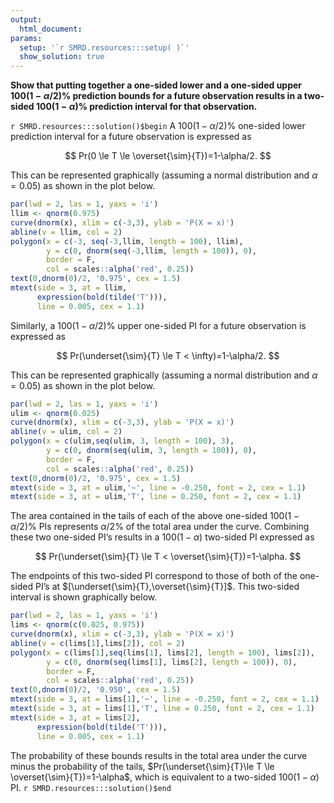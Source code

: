 ```yaml
---
output:
  html_document:
params:
  setup: '`r SMRD.resources:::setup( )`'
  show_solution: true
---
```


__Show that putting together a one-sided lower and a one-sided upper $100(1-\alpha/2)\%$ prediction bounds for a future observation results in a two-sided $100(1 - \alpha)\%$ prediction interval for that observation.__

`r SMRD.resources:::solution()$begin`
A $100(1-\alpha/2)\%$ one-sided lower prediction interval for a future observation is expressed as

$$
Pr(0 \le T \le \overset{\sim}{T})=1-\alpha/2.
$$ 

This can be represented graphically (assuming a normal distribution and $\alpha = 0.05$) as shown in the plot below.

```r
par(lwd = 2, las = 1, yaxs = 'i')
llim <- qnorm(0.975)
curve(dnorm(x), xlim = c(-3,3), ylab = 'P(X = x)')
abline(v = llim, col = 2)
polygon(x = c(-3, seq(-3,llim, length = 100), llim),
        y = c(0, dnorm(seq(-3,llim, length = 100)), 0),
        border = F,
        col = scales::alpha('red', 0.25))
text(0,dnorm(0)/2, '0.975', cex = 1.5)
mtext(side = 3, at = llim, 
      expression(bold(tilde('T'))), 
      line = 0.005, cex = 1.1)
```

Similarly, a $100(1-\alpha/2)\%$ upper one-sided PI for a future observation is expressed as 

$$
Pr(\underset{\sim}{T} \le T < \infty)=1-\alpha/2.
$$

This can be represented graphically (assuming a normal distribution and $\alpha = 0.05$) as shown in the plot below.

```r
par(lwd = 2, las = 1, yaxs = 'i')
ulim <- qnorm(0.025)
curve(dnorm(x), xlim = c(-3,3), ylab = 'P(X = x)')
abline(v = ulim, col = 2)
polygon(x = c(ulim,seq(ulim, 3, length = 100), 3),
        y = c(0, dnorm(seq(ulim, 3, length = 100)), 0),
        border = F,
        col = scales::alpha('red', 0.25))
text(0,dnorm(0)/2, '0.975', cex = 1.5)
mtext(side = 3, at = ulim,'~', line = -0.250, font = 2, cex = 1.1)
mtext(side = 3, at = ulim,'T', line = 0.250, font = 2, cex = 1.1)
```

The area contained in the tails of each of the above one-sided $100(1-\alpha/2)\%$ PIs represents $\alpha/2\%$ of the total area under the curve. Combining these two one-sided PI's results in a $100(1-\alpha)%$ two-sided PI expressed as 

$$
Pr(\underset{\sim}{T} \le T < \overset{\sim}{T})=1-\alpha.
$$

The endpoints of this two-sided PI correspond to those of both of the one-sided PI's at $[\underset{\sim}{T},\overset{\sim}{T}]$. This two-sided interval is shown graphically below.

```r
par(lwd = 2, las = 1, yaxs = 'i')
lims <- qnorm(c(0.025, 0.975))
curve(dnorm(x), xlim = c(-3,3), ylab = 'P(X = x)')
abline(v = c(lims[1],lims[2]), col = 2)
polygon(x = c(lims[1],seq(lims[1], lims[2], length = 100), lims[2]),
        y = c(0, dnorm(seq(lims[1], lims[2], length = 100)), 0),
        border = F,
        col = scales::alpha('red', 0.25))
text(0,dnorm(0)/2, '0.950', cex = 1.5)
mtext(side = 3, at = lims[1],'~', line = -0.250, font = 2, cex = 1.1)
mtext(side = 3, at = lims[1],'T', line = 0.250, font = 2, cex = 1.1)
mtext(side = 3, at = lims[2], 
      expression(bold(tilde('T'))), 
      line = 0.005, cex = 1.1)
```

The probability of these bounds results in the total area under the curve minus the probability of the tails, $Pr(\underset{\sim}{T}\le T \le \overset{\sim}{T})=1-\alpha$, which is equivalent to a two-sided $100(1-\alpha)%$ PI.
`r SMRD.resources:::solution()$end`
